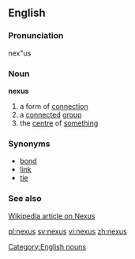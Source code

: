 ==English==

===Pronunciation===
nex"us

===Noun===
'''nexus'''
# a form of [[connection]]
# a [[connect]]ed [[group]]
# the [[centre]] of [[something]]

===Synonyms===
* [[bond]]
* [[link]]
* [[tie]]

===See also===
[http://en.wikipedia.org/wiki/Nexus Wikipedia article on Nexus]

[[Category:English nouns]]

[[pl:nexus]]
[[sv:nexus]]
[[vi:nexus]]
[[zh:nexus]]